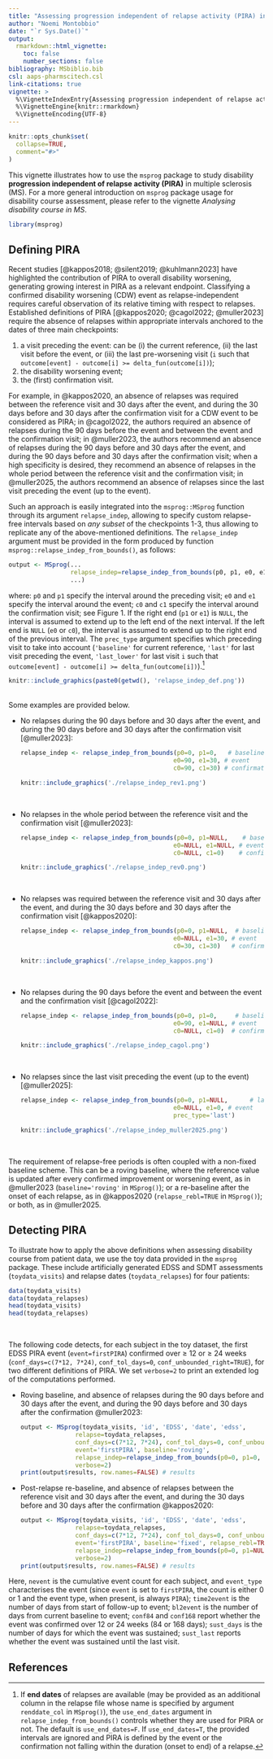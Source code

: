 ```yaml
---
title: "Assessing progression independent of relapse activity (PIRA) in MS"
author: "Noemi Montobbio"
date: "`r Sys.Date()`"
output: 
  rmarkdown::html_vignette:
    toc: false
    number_sections: false
bibliography: MSbiblio.bib
csl: aaps-pharmscitech.csl
link-citations: true
vignette: >
  %\VignetteIndexEntry{Assessing progression independent of relapse activity (PIRA) in MS}
  %\VignetteEngine{knitr::rmarkdown}
  %\VignetteEncoding{UTF-8}
---
```


```r
knitr::opts_chunk$set(
  collapse=TRUE,
  comment="#>"
)
```

This vignette illustrates how to use the `msprog` package to study disability **progression independent of relapse activity (PIRA)** in multiple sclerosis (MS). For a more general introduction on `msprog` package usage for disability course assessment, please refer to the vignette *Analysing disability course in MS*.

```r
library(msprog)
```

<!-- ```{r} -->
<!-- source('/Users/nmontobbio/code/MSprog/R-MSprog/msprog/R/MSprog.R') -->
<!-- source('/Users/nmontobbio/code/MSprog/R-MSprog/msprog/R/event_testing.R') -->
<!-- source('/Users/nmontobbio/code/MSprog/R-MSprog/msprog/R/relapse_indep_from_bounds.R') -->
<!-- source('/Users/nmontobbio/code/MSprog/R-MSprog/msprog/R/msprog_methods.R') -->
<!-- load('/Users/nmontobbio/code/MSprog/R-MSprog/msprog/data/toydata_visits.RData') -->
<!-- load('/Users/nmontobbio/code/MSprog/R-MSprog/msprog/data/toydata_relapses.RData') -->
<!-- library(dplyr) -->
<!-- ``` -->

## Defining PIRA

Recent studies [@kappos2018; @silent2019; @kuhlmann2023] have highlighted the contribution of PIRA to overall disability worsening, generating growing interest in PIRA as a relevant endpoint. Classifying a confirmed disability worsening (CDW) event as relapse-independent requires careful observation of its relative timing with respect to relapses. Established definitions of PIRA [@kappos2020; @cagol2022; @muller2023] require the absence of relapses within appropriate intervals anchored to the dates of three main checkpoints:

1. a visit preceding the event: can be (i) the current reference, (ii) the last visit before the event,
or (iii) the last pre-worsening visit (`i` such that `outcome[event] - outcome[i] >= delta_fun(outcome[i])`);
2. the disability worsening event;
3. the (first) confirmation visit.

For example, in @kappos2020, an absence of relapses was required between the reference visit and 30 days after the event, and during the 30 days before and 30 days after the confirmation visit for a CDW event to be considered as PIRA; in @cagol2022, the authors required an absence of relapses during the 90 days before the event and between the event and the confirmation visit; in @muller2023, the authors recommend an absence of relapses during the 90 days before and 30 days after the event, and during the 90 days before and 30 days after the confirmation visit; when a high specificity is desired, they recommend an absence of relapses in the whole period between the reference visit and the confirmation visit; in @muller2025, the authors recommend an absence of relapses since the last visit preceding the event (up to the event).

Such an approach is easily integrated into the `msprog::MSprog` function through its argument `relapse_indep`, allowing to specify custom relapse-free intervals based on *any subset* of the checkpoints 1-3, thus allowing to replicate any of the above-mentioned definitions. The `relapse_indep` argument must be provided in the form produced by function `msprog::relapse_indep_from_bounds()`, as follows:
``` r
output <- MSprog(...
                 relapse_indep=relapse_indep_from_bounds(p0, p1, e0, e1, c0, c1, prec_type, use_end_dates),
                 ...)
```
where: `p0` and `p1` specify the interval around the preceding visit; `e0` and `e1` specify the interval around the event; `c0` and `c1` specify the interval around the confirmation visit; see Figure 1. If the right end (`p1` or `e1`) is `NULL`, the interval is assumed to extend up to the left end of the next interval. If the left end is `NULL`  (`e0` or `c0`), the interval is assumed to extend up to the right end of the previous interval. The `prec_type` argument specifies which preceding visit to take into account (`'baseline'` for current reference, `'last'` for last visit preceding the event, `'last_lower'` for last visit `i` such that `outcome[event] - outcome[i] >= delta_fun(outcome[i])`).[^enddates]

[^enddates]: If **end dates** of relapses are available (may be provided as an additional column in the relapse file whose name is specified by argument `renddate_col` in `MSprog()`), the `use_end_dates` argument in `relapse_indep_from_bounds()` controls whether they are used for PIRA or not. The default is `use_end_dates=F`. If `use_end_dates=T`, the provided intervals are ignored and PIRA is defined by the event or the confirmation not falling within the duration (onset to end) of a relapse. 

```r
knitr::include_graphics(paste0(getwd(), 'relapse_indep_def.png'))
```

<br/ >
Some examples are provided below.
<br/ >

* No relapses during the 90 days before and 30 days after the event, and during the 90 days before and 30 days after the confirmation visit [@muller2023]:
  ``` r
  relapse_indep <- relapse_indep_from_bounds(p0=0, p1=0,   # baseline
                                            e0=90, e1=30, # event
                                            c0=90, c1=30) # confirmation
  ```
  
  ```r
  knitr::include_graphics('./relapse_indep_rev1.png')
  ```
  <br/ >
  
* No relapses in the whole period between the reference visit and the confirmation visit [@muller2023]:
  ``` r
  relapse_indep <- relapse_indep_from_bounds(p0=0, p1=NULL,    # baseline
                                            e0=NULL, e1=NULL, # event
                                            c0=NULL, c1=0)    # confirmation
  ```
  
  ```r
  knitr::include_graphics('./relapse_indep_rev0.png')
  ```
  <br/ >
  
* No relapses was required between the reference visit and 30 days after the event, and during the 30 days before and 30 days after the confirmation visit [@kappos2020]:
  ``` r
  relapse_indep <- relapse_indep_from_bounds(p0=0, p1=NULL,  # baseline
                                            e0=NULL, e1=30, # event
                                            c0=30, c1=30)   # confirmation
  ```
  
  ```r
  knitr::include_graphics('./relapse_indep_kappos.png')
  ```
  <br/ >
  
* No relapses during the 90 days before the event and between the event and the confirmation visit [@cagol2022]:
  ``` r
  relapse_indep <- relapse_indep_from_bounds(p0=0, p1=0,     # baseline
                                            e0=90, e1=NULL, # event
                                            c0=NULL, c1=0)  # confirmation
  ```
  
  ```r
  knitr::include_graphics('./relapse_indep_cagol.png')
  ```
  <br/ >
  
* No relapses since the last visit preceding the event (up to the event) [@muller2025]:
  ``` r
  relapse_indep <- relapse_indep_from_bounds(p0=0, p1=NULL,      # last visit before the event
                                            e0=NULL, e1=0, # event
                                            prec_type='last') 
  ```
  
  ```r
  knitr::include_graphics('./relapse_indep_muller2025.png')
  ```
  <br/ >


The requirement of relapse-free periods is often coupled with a non-fixed baseline scheme. This can be a roving baseline, where the reference value is updated after every confirmed improvement or worsening event, as in @muller2023 (`baseline='roving'` in `MSprog()`); or a re-baseline after the onset of each relapse, as in @kappos2020 (`relapse_rebl=TRUE` in `MSprog()`); or both, as in @muller2025.

## Detecting PIRA

To illustrate how to apply the above definitions when assessing disability course from patient data, we use the toy data provided in the `msprog` package. These include artificially generated EDSS and SDMT assessments (`toydata_visits`) and relapse dates (`toydata_relapses`) for four patients:
```r
data(toydata_visits)
data(toydata_relapses)
head(toydata_visits)
head(toydata_relapses)
```

<br />

The following code detects, for each subject in the toy dataset, the first EDSS PIRA event (`event=firstPIRA`) confirmed over $\geq$ 12 or $\geq$ 24 weeks (`conf_days=c(7*12, 7*24)`, `conf_tol_days=0`, `conf_unbounded_right=TRUE`), for two different definitions of PIRA. We set `verbose=2` to print an extended log of the computations performed.

* Roving baseline, and absence of relapses during the 90 days before and 30 days after the event, and during the 90 days before and 30 days after the confirmation @muller2023:
  ```r
  output <- MSprog(toydata_visits, 'id', 'EDSS', 'date', 'edss',
                 relapse=toydata_relapses, 
                 conf_days=c(7*12, 7*24), conf_tol_days=0, conf_unbounded_right=TRUE,
                 event='firstPIRA', baseline='roving',
                 relapse_indep=relapse_indep_from_bounds(p0=0, p1=0, e0=90, e1=30, c0=90, c1=30),
                 verbose=2)
  print(output$results, row.names=FALSE) # results
  ```

* Post-relapse re-baseline, and absence of relapses between the reference visit and 30 days after the event, and during the 30 days before and 30 days after the confirmation @kappos2020:
  ```r
  output <- MSprog(toydata_visits, 'id', 'EDSS', 'date', 'edss',
                 relapse=toydata_relapses,
                 conf_days=c(7*12, 7*24), conf_tol_days=0, conf_unbounded_right=TRUE,
                 event='firstPIRA', baseline='fixed', relapse_rebl=TRUE,
                 relapse_indep=relapse_indep_from_bounds(p0=0, p1=NULL, e0=NULL, e1=30, c0=30, c1=30),
                 verbose=2)
  print(output$results, row.names=FALSE) # results
  ```

Here, `nevent` is the cumulative event count for each subject, and `event_type` characterises the event (since `event` is set to `firstPIRA`, the count is either 0 or 1 and the event type, when present, is always `PIRA`); `time2event` is the number of days from start of follow-up to event; `bl2event` is the number of days from current baseline to event; `conf84` and `conf168` report whether the event was confirmed over 12 or 24 weeks (84 or 168 days); `sust_days` is the number of days for which the event was sustained; `sust_last` reports whether the event was sustained until the last visit.

## References




